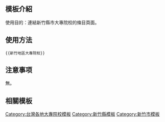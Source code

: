 <includeonly><!-- 在這裡加入模板的保護標識 --></includeonly><noinclude>{{Documentation subpage}}</noinclude>
<!-- 在本行下編輯模板說明 -->

== 模板介紹 ==

使用目的：連結新竹縣市大專院校的條目頁面。

== 使用方法 ==

<pre>{{新竹地區大專院校}}</pre>

== 注意事项 ==

無。

== 相關模板 ==

{{台灣高等教育模板導航}}

<includeonly>
<!-- 本行下加入模板的分類 -->
[[Category:台灣各地大專院校模板]]
[[Category:新竹縣模板]]
[[Category:新竹市模板]]
</includeonly>
